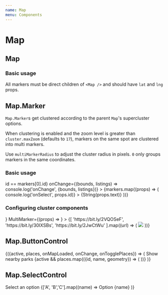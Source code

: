 ```yaml
---
name: Map
menu: Components
---
```



# Map

## Map

<Props of={Map} />

### Basic usage

All markers must be direct children of `<Map />` and should have `lat` and `lng` props.

<Playground>
  <View m={4} height={400}>
    <Map apiKey={GOOGLE_MAPS_API_KEY} libraries={['places']}>
      <View {...markers[0]} mt={-25} width={25} height={25}>
        <Icon name="map-marker-alt" color="pink" size={25} />
      </View>
    </Map>
  </View>
</Playground>

## Map.Marker

<Props of={MarkerBase} />

`Map.Marker`s get clustered according to the parent `Map`'s supercluster options.

When clustering is enabled and the zoom level is greater than `cluster.maxZoom` (defaults to `17`), markers on the same spot are clustered into multi markers.

Use `multiMarkerRadius` to adjust the cluster radius in pixels. `0` only groups markers in the same coordinates.

### Basic usage

<Playground>
  <View m={4} height={400}>
    <Map
      cluster
      apiKey={GOOGLE_MAPS_API_KEY}
      isHighlight={({id}) => id == markers[0].id}
      onChange={(bounds, listings) => console.log('onChange', {bounds, listings})}
    >
      {markers.map((props) => (
        <Map.Marker
          {...props}
          key={props.id}
          onSelect={() => console.log('onSelect', props.id)}
        >
          {String(props.text)}
        </Map.Marker>
      ))}
    </Map>
  </View>
</Playground>

### Configuring cluster components

<Playground>
  <View m={4} height={400}>
    <Map
      cluster
      apiKey={GOOGLE_MAPS_API_KEY}
      ClusterMarker={(props) => <Map.ClusterMarker {...props} bg="blue" color="yellow" />}
      MultiMarker={(props) => <Map.MultiMarker {...props} />}
    >
      {[
        'https://bit.ly/2VQOSeF',
        'https://bit.ly/30IXSBs',
        'https://bit.ly/2JwCtWu'
      ].map((url) => (
        <Map.Marker {...markers[0]} id={url} key={url} width={200} height={200}>
          <img src={url} style={{objectFit: 'cover', width: '100%', height: '100%'}} />
        </Map.Marker>
      ))}
    </Map>
  </View>
</Playground>

## Map.ButtonControl

<Playground>
  <View m={4} height={400}>
    <PlaceSearch type="park">
      {({active, places, onMapLoaded, onChange, onTogglePlaces}) => (
        <Map
          apiKey={GOOGLE_MAPS_API_KEY}
          libraries={['places']}
          onMapLoaded={onMapLoaded}
          onChange={onChange}
        >
          <Map.ButtonControl active={active} position="top-center" onClick={onTogglePlaces}>
            Show nearby parks
          </Map.ButtonControl>
          <View {...markers[0]} mt={-25} width={25} height={25}>
            <Icon name="map-marker-alt" color="pink" size={25} />
          </View>
          {active && places.map(({id, name, geometry}) => (
            <View
              id={id}
              key={id}
              lat={geometry.location.lat()}
              lng={geometry.location.lng()}
              mt={-12.5}
              width={25}
              height={25}
            >
              <Icon name="tree" color="green" size={25} />
            </View>
          ))}
        </Map>
      )}
    </PlaceSearch>
  </View>
</Playground>

## Map.SelectControl

<Playground>
  <View m={4} height={400}>
    <Map apiKey={GOOGLE_MAPS_API_KEY}>
      <Map.SelectControl
        label="Select control"
        height="short"
        fontSize="small"
        position="top-right"
        zIndex={100}
        onChange={console.log}
      >
        <Map.SelectControl.Option key={name} color="extraDarkSmoke" value={null}>
          Select an option
        </Map.SelectControl.Option>
        {['A', 'B','C'].map((name) =>
          <Map.SelectControl.Checkbox key={name} value={name}>
            Option {name}
          </Map.SelectControl.Checkbox>
        )}
      </Map.SelectControl>
      <View {...markers[0]} mt={-25} width={25} height={25}>
        <Icon name="map-marker-alt" color="pink" size={25} />
      </View>
    </Map>
  </View>
</Playground>
